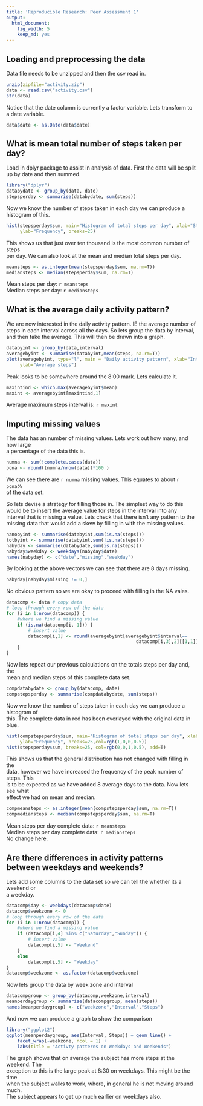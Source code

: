 ```yaml
---
title: 'Reproducible Research: Peer Assessment 1'
output:
  html_document:
    fig_width: 5
    keep_md: yes
---
```


## Loading and preprocessing the data
Data file needs to be unzipped and then the csv read in. 
```r
unzip(zipfile="activity.zip")
data <- read.csv("activity.csv")
str(data)
```
Notice that the date column is currently a factor variable. Lets transform to a
date variable.
```r
data$date <- as.Date(data$date)
```

## What is mean total number of steps taken per day?
Load in dplyr package to assist in analysis of data. First the data will be 
split up by date and then summed.
```r
library("dplyr")
databydate <- group_by(data, date)
stepsperday <- summarise(databydate, sum(steps))
```
Now we know the number of steps taken in each day we can produce a histogram of 
this.
```r
hist(stepsperday$sum, main="Histogram of total steps per day", xlab="Steps",
     ylab="Frequency", breaks=25)
```

This shows us that just over ten thousand is the most common number of steps  
per day. We can also look at the mean and median total steps per day.
```r
meansteps <- as.integer(mean(stepsperday$sum, na.rm=T))
mediansteps <- median(stepsperday$sum, na.rm=T)
```
Mean steps per day:     `r meansteps`  
Median steps per day:   `r mediansteps`
   
## What is the average daily activity pattern?
We are now interested in the daily activity pattern. IE the average number of  
steps in each interval across all the days. So lets group the data by interval,  
and then take the average. This will then be drawn into a graph.
```r
databyint <- group_by(data,interval)
averagebyint <- summarise(databyint,mean(steps, na.rm=T))
plot(averagebyint, type="l", main = "Daily activity pattern", xlab="Interval",  
     ylab="Average steps")
```

Peak looks to be somewhere around the 8:00 mark. Lets calculate it.
```r
maxintind <- which.max(averagebyint$mean)
maxint <- averagebyint[maxintind,1]
```
Average maximum steps interval is: `r maxint`

## Imputing missing values
The data has an number of missing values. Lets work out how many, and how large  
a percentage of the data this is.
```r
numna <- sum(!complete.cases(data))
pcna <- round((numna/nrow(data))*100 )
```
We can see there are `r numna` missing values. This equates to about `r pcna`%  
of the data set.

So lets devise a strategy for filling those in. The simplest way to do this  
would be to insert the average value for steps in the interval  into any  
interval that is missing a value. Lets check that there isn't any pattern to the  
missing data that would add a skew by filling in with the missing values.
```r
nanobyint <- summarise(databyint,sum(is.na(steps)))
totbyint <- summarise(databyint,sum(!is.na(steps)))
nabyday <- summarise(databydate,sum(is.na(steps)))
nabyday$weekday <- weekdays(nabyday$date)
names(nabyday) <- c("date","missing","weekday")
```
By looking at the above vectors we can see that there are 8 days missing.
```r
nabyday[nabyday$missing != 0,]
```
No obvious pattern so we are okay to proceed with filling in the NA vales.
```r
datacomp <- data # copy data
# loop through every row of the data
for (i in 1:nrow(datacomp)) {
    #where we find a missing value
    if (is.na(datacomp[i, 1])) {
        # insert value
        datacomp[i,1] <- round(averagebyint[averagebyint$interval==
                                                datacomp[i,3],2][[1,1]])      
    }
}
````
Now lets repeat our previous calculations on the totals steps per day and, the   
mean and median steps of this complete data set.
```r
compdatabydate <- group_by(datacomp, date)
compstepsperday <- summarise(compdatabydate, sum(steps))
```
Now we know the number of steps taken in each day we can produce a histogram of   
this. The complete data in red has been overlayed with the original data in blue.
```r
hist(compstepsperday$sum, main="Histogram of total steps per day", xlab="Steps",  
     ylab="Frequency", breaks=25,col=rgb(1,0,0,0.5))
hist(stepsperday$sum, breaks=25, col=rgb(0,0,1,0.5), add=T)
```

This shows us that the general distribution has not changed with filling in the  
data, however we have increased the frequency of the peak number of steps. This  
is to be expected as we have added 8 average days to the data. Now lets see what  
effect we had on mean and median.
```r
compmeansteps <- as.integer(mean(compstepsperday$sum, na.rm=T))
compmediansteps <- median(compstepsperday$sum, na.rm=T)
```
Mean steps per day complete data:     `r meansteps`  
Median steps per day complete data:   `r mediansteps`  
No change here.

## Are there differences in activity patterns between weekdays and weekends?
Lets add some columns to the data set so we can tell the whether its a weekend or  
a weekday.
```r
datacomp$day <- weekdays(datacomp$date)
datacomp$weekzone <- 0
# loop through every row of the data
for (i in 1:nrow(datacomp)) {
    #where we find a missing value
    if (datacomp[i,4] %in% c("Saturday","Sunday")) {
        # insert value
        datacomp[i,5] <- "Weekend"      
    }
    else
        datacomp[i,5] <- "Weekday"
}
datacomp$weekzone <- as.factor(datacomp$weekzone)

```
Now lets group the data by week zone and interval
```r
datacompgroup <- group_by(datacomp,weekzone,interval)
meanperdaygroup <- summarise(datacompgroup, mean(steps))
names(meanperdaygroup) <- c("weekzone","Interval","Steps")
```
And now we can produce a graph to show the comparison
```r
library("ggplot2")
ggplot(meanperdaygroup, aes(Interval, Steps)) + geom_line() + 
    facet_wrap(~weekzone, ncol = 1) + 
    labs(title = "Activty patterns on Weekdays and Weekends")

```

The graph shows that on average the subject has more steps at the weekend. The     
exception to this is the large peak at 8:30 on weekdays. This might be the time   
when the subject walks to work, where, in general he is not moving around much.  
The subject appears to get up much earlier on weekdays also.

